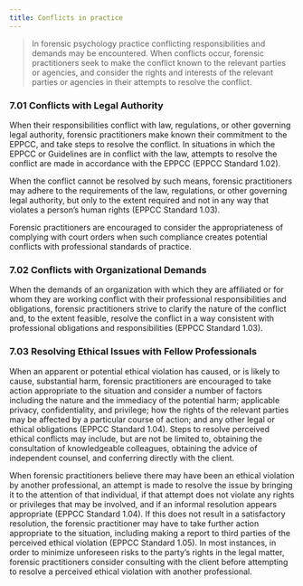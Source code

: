 ```yaml
---
title: Conflicts in practice
---
```

> In forensic psychology practice conflicting responsibilities and demands may be encountered.  When conflicts occur, forensic practitioners seek to make the conflict known to the relevant parties or agencies, and consider the rights and interests of the relevant parties or agencies in their attempts to resolve the conflict.    

### 7.01 Conflicts with Legal Authority
When their responsibilities conflict with law, regulations, or other governing legal authority, forensic practitioners make known their commitment to the EPPCC, and take steps to resolve the conflict.  In situations in which the EPPCC or Guidelines are in conflict with the  law, attempts to resolve the conflict are made in accordance with the EPPCC (EPPCC Standard 1.02).  

When the conflict cannot be resolved by such means, forensic practitioners may adhere to the requirements of the law, regulations, or other governing legal authority, but only to the extent required and not in any way that violates a person’s human rights (EPPCC Standard 1.03).

Forensic practitioners are encouraged to consider the appropriateness of complying with court orders when such compliance creates potential conflicts with professional standards of practice.

### 7.02 Conflicts with Organizational Demands
When the demands of an organization with which they are affiliated or for whom they are working conflict with their professional responsibilities and obligations, forensic practitioners strive to clarify the nature of the conflict and, to the extent feasible, resolve the conflict in a way consistent with professional obligations and responsibilities (EPPCC Standard 1.03).

### 7.03 Resolving Ethical Issues with Fellow Professionals
When an apparent or potential ethical violation has caused, or is likely to cause, substantial harm, forensic practitioners are encouraged to take action appropriate to the situation and consider a number of factors including the nature and the immediacy of the potential harm; applicable privacy, confidentiality, and privilege; how the rights of the relevant parties may be affected by a particular course of action; and any other legal or ethical obligations (EPPCC Standard 1.04). Steps to resolve perceived ethical conflicts may include, but are not be limited to, obtaining the consultation of knowledgeable colleagues, obtaining the advice of independent counsel, and conferring directly with the client.

When forensic practitioners believe there may have been an ethical violation by another professional, an attempt is made to resolve the issue by bringing it to the attention of that individual, if that attempt does not violate any rights or privileges that may be involved, and if an informal resolution appears appropriate (EPPCC Standard 1.04).  If this does not result in a satisfactory resolution, the forensic practitioner may have to take further action appropriate to the situation, including making a report to third parties of the perceived ethical violation (EPPCC Standard 1.05).   In most instances, in order to minimize unforeseen risks to the party’s rights in the legal matter, forensic practitioners consider consulting with the client before attempting to resolve a perceived ethical violation with another professional.